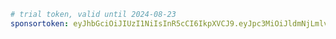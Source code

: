 ```yaml title="evcc.yaml"
# trial token, valid until 2024-08-23
sponsortoken: eyJhbGciOiJIUzI1NiIsInR5cCI6IkpXVCJ9.eyJpc3MiOiJldmNjLmlvIiwic3ViIjoidHJpYWwiLCJleHAiOjE3MjQ0MDM2MDAsImlhdCI6MTcyMTgxMTYwMCwic3BlIjp0cnVlLCJzcmMiOiJtYSJ9.VYed-tDIlZtHLGHmYpEhKVY1-9kgZXVebYYAXU90dcs
```
